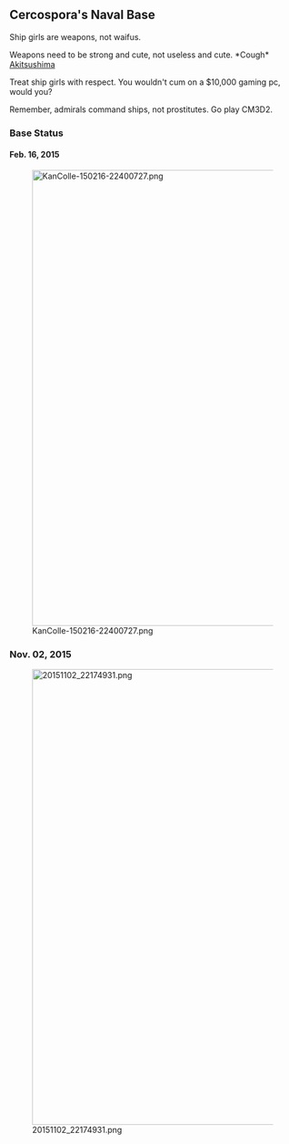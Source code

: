 == Cercospora's Naval Base ==
Ship girls are weapons, not waifus.

Weapons need to be strong and cute, not useless and cute. *Cough* [[Akitsushima]]

Treat ship girls with respect. You wouldn't cum on a $10,000 gaming pc, would you?

Remember, admirals command ships, not prostitutes. Go play CM3D2.
=== Base Status ===

==== Feb. 16, 2015 ====
[[File:KanColle-150216-22400727.png|none|thumb|800x800px]]

=== Nov. 02, 2015 ===
[[File:20151102 22174931.png|left|thumb|800x800px]]